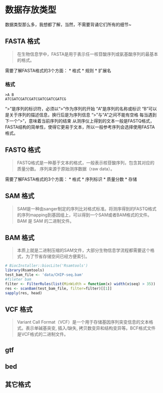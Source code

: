 # 数据存放类型 {#filetype}

数据类型那么多，我想都了解，当然，不需要背诵它们所有的细节~

## FASTA 格式

> 在生物信息学中，FASTA是用于表示任一核苷酸序列或氨基酸序列的最基本的格式。

需要了解FASTA格式的3个方面：
* 格式
* 规则
* 扩展名

### 格式

```
>A B                        
ATCGATCGATCGATCGATCGATCGATCG
```

“>”是序列的标识符，必须以“>”作为序列的开始
“A”是序列的名称或标识
“B”可以是关于序列的描述信息，换行后是为序列信息
“>”与“A”之间不能有空格
每当遇到下一个“>”，意味着当前序列的结束
从测序仪上得到的文本一般是FASTQ格式，FASTA结构的简单性，使得它更易于文本，所以一般参考序列会选择使用FASTA格式。

## FASTQ 格式
> FASTQ格式是一种基于文本的格式，一般表示核苷酸序列，包含其对应的质量分数。
序列来源于原始测序数据（raw data）。

需要了解FASTA格式的3个方面：
* 格式
* 序列标识
* 质量分数 
* 存储

## SAM 格式

> SAM是一种由sanger制定的序列比对格式标准。将测序得到的FASTQ格式的序列mapping到基因组上，可以得到一个SAM或者BAM格式的文件。BAM 是 SAM 的二进制文件。

## BAM 格式

> 本质上就是二进制压缩的SAM文件，大部分生物信息学流程都需要这个格式，为了节省存储空间已经方便索引。

```r
# BiocInstaller::biocLite('Rsamtools')
library(Rsamtools) 
test_bam_file <- 'data/CHIP-seq.bam' 
#fileter bam
filter <- FilterRules(list(MinWidth = function(x) width(x$seq) > 35))
res <- scanBam(test_bam_file, filter=filter)[[1]]
sapply(res, head)

```


## VCF 格式
> Variant Call Format（VCF）是一个用于存储基因序列突变信息的文本格式。表示单碱基突变, 插入/缺失, 拷贝数变异和结构变异等。BCF格式文件是VCF格式的二进制文件。

## gtf

## bed

## 其它格式


